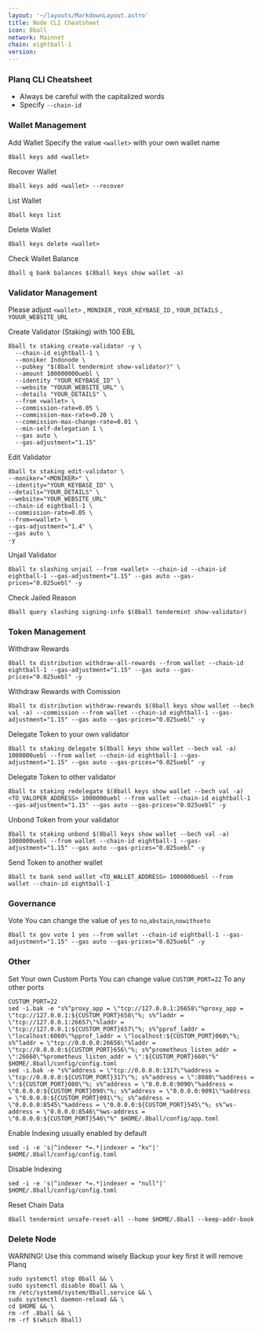 ```yaml
---
layout: '~/layouts/MarkdownLayout.astro'
title: Node CLI Cheatsheet
icon: 8ball
network: Mainnet
chain: eightball-1
version:  
---
```


### Planq CLI Cheatsheet

- Always be careful with the capitalized words
- Specify `--chain-id`

### Wallet Management

Add Wallet
Specify the value `<wallet>` with your own wallet name

```
8ball keys add <wallet>
```

Recover Wallet
```
8ball keys add <wallet> --recover
```

List Wallet
```
8ball keys list
```

Delete Wallet
```
8ball keys delete <wallet>
```

Check Wallet Balance
```
8ball q bank balances $(8ball keys show wallet -a)
```

### Validator Management

Please adjust `<wallet>` , `MONIKER` , `YOUR_KEYBASE_ID` , `YOUR_DETAILS` , `YOUUR_WEBSITE_URL`

Create Validator (Staking) with 100 EBL
```
8ball tx staking create-validator -y \
  --chain-id eightball-1 \
  --moniker Indonode \
  --pubkey "$(8ball tendermint show-validator)" \
  --amount 100000000uebl \
  --identity "YOUR_KEYBASE_ID" \
  --website "YOUUR_WEBSITE_URL" \
  --details "YOUR_DETAILS" \
  --from <wallet> \
  --commission-rate=0.05 \
  --commission-max-rate=0.20 \
  --commission-max-change-rate=0.01 \
  --min-self-delegation 1 \
  --gas auto \
  --gas-adjustment="1.15"
```

Edit Validator
```
8ball tx staking edit-validator \
--moniker="<MONIKER>" \
--identity="YOUR_KEYBASE_ID" \
--details="YOUR_DETAILS" \
--website="YOUR_WEBSITE_URL"
--chain-id eightball-1 \
--commission-rate=0.05 \
--from=<wallet> \
--gas-adjustment="1.4" \
--gas auto \
-y
```


Unjail Validator
```
8ball tx slashing unjail --from <wallet> --chain-id --chain-id eightball-1 --gas-adjustment="1.15" --gas auto --gas-prices="0.025uebl" -y
```

Check Jailed Reason
```
8ball query slashing signing-info $(8ball tendermint show-validator)
```

### Token Management

Withdraw Rewards
```
8ball tx distribution withdraw-all-rewards --from wallet --chain-id eightball-1 --gas-adjustment="1.15" --gas auto --gas-prices="0.025uebl" -y
```

Withdraw Rewards with Comission
```
8ball tx distribution withdraw-rewards $(8ball keys show wallet --bech val -a) --commission --from wallet --chain-id eightball-1 --gas-adjustment="1.15" --gas auto --gas-prices="0.025uebl" -y
```

Delegate Token to your own validator
```
8ball tx staking delegate $(8ball keys show wallet --bech val -a) 1000000uebl --from wallet --chain-id eightball-1 --gas-adjustment="1.15" --gas auto --gas-prices="0.025uebl" -y
```

Delegate Token to other validator
```
8ball tx staking redelegate $(8ball keys show wallet --bech val -a) <TO_VALOPER_ADDRESS> 1000000uebl --from wallet --chain-id eightball-1 --gas-adjustment="1.15" --gas auto --gas-prices="0.025uebl" -y
```

Unbond Token from your validator
```
8ball tx staking unbond $(8ball keys show wallet --bech val -a) 1000000uebl --from wallet --chain-id eightball-1 --gas-adjustment="1.15" --gas auto --gas-prices="0.025uebl" -y
```

Send Token to another wallet
```
8ball tx bank send wallet <TO_WALLET_ADDRESS> 1000000uebl --from wallet --chain-id eightball-1
```

### Governance 

Vote
You can change the value of `yes` to `no`,`abstain`,`nowithveto`

```
8ball tx gov vote 1 yes --from wallet --chain-id eightball-1 --gas-adjustment="1.15" --gas auto --gas-prices="0.025uebl" -y
```

### Other

Set Your own Custom Ports
You can change value `CUSTOM_PORT=22` To any other ports
```
CUSTOM_PORT=22
sed -i.bak -e "s%^proxy_app = \"tcp://127.0.0.1:26658\"%proxy_app = \"tcp://127.0.0.1:${CUSTOM_PORT}658\"%; s%^laddr = \"tcp://127.0.0.1:26657\"%laddr = \"tcp://127.0.0.1:${CUSTOM_PORT}657\"%; s%^pprof_laddr = \"localhost:6060\"%pprof_laddr = \"localhost:${CUSTOM_PORT}060\"%; s%^laddr = \"tcp://0.0.0.0:26656\"%laddr = \"tcp://0.0.0.0:${CUSTOM_PORT}656\"%; s%^prometheus_listen_addr = \":26660\"%prometheus_listen_addr = \":${CUSTOM_PORT}660\"%" $HOME/.8ball/config/config.toml
sed -i.bak -e "s%^address = \"tcp://0.0.0.0:1317\"%address = \"tcp://0.0.0.0:${CUSTOM_PORT}317\"%; s%^address = \":8080\"%address = \":${CUSTOM_PORT}080\"%; s%^address = \"0.0.0.0:9090\"%address = \"0.0.0.0:${CUSTOM_PORT}090\"%; s%^address = \"0.0.0.0:9091\"%address = \"0.0.0.0:${CUSTOM_PORT}091\"%; s%^address = \"0.0.0.0:8545\"%address = \"0.0.0.0:${CUSTOM_PORT}545\"%; s%^ws-address = \"0.0.0.0:8546\"%ws-address = \"0.0.0.0:${CUSTOM_PORT}546\"%" $HOME/.8ball/config/app.toml
```

Enable Indexing usually enabled by default
```
sed -i -e 's|^indexer *=.*|indexer = "kv"|' $HOME/.8ball/config/config.toml
```

Disable Indexing
```
sed -i -e 's|^indexer *=.*|indexer = "null"|' $HOME/.8ball/config/config.toml
```

Reset Chain Data
```
8ball tendermint unsafe-reset-all --home $HOME/.8ball --keep-addr-book
```

### Delete Node

WARNING! Use this command wisely 
Backup your key first it will remove Planq

```
sudo systemctl stop 8ball && \
sudo systemctl disable 8ball && \
rm /etc/systemd/system/8ball.service && \
sudo systemctl daemon-reload && \
cd $HOME && \
rm -rf .8ball && \
rm -rf $(which 8ball)
```
